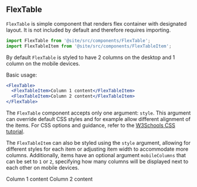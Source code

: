 
## FlexTable

`FlexTable` is simple component that renders flex container with designated
layout. It is not included by default and therefore requires importing.

```jsx
import FlexTable from '@site/src/components/FlexTable';
import FlexTableItem from '@site/src/components/FlexTableItem';
```

By default `FlexTable` is styled to have 2 columns on the desktop and 1 column
on the mobile devices.

Basic usage:

```jsx
<FlexTable>
  <FlexTableItem>Column 1 content</FlexTableItem>
  <FlexTableItem>Column 2 content</FlexTableItem>
</FlexTable>
```

The `FlexTable` component accepts only one argument: `style`. This argument can
override default CSS styles and for example allow different alignment of the
items. For CSS options and guidance, refer to the
[W3Schools CSS tutorial](https://www.w3schools.com/css).

The `FlexTableItem` can also be styled using the `style` argument, allowing for
different styles for each item or adjusting item width to accommodate more
columns. Additionally, items have an optional argument `mobileColumns` that can
be set to `1` or `2`, specifying how many columns will be displayed next to each
other on mobile devices.

<FlexTable>
  <FlexTableItem>Column 1 content</FlexTableItem>
  <FlexTableItem>Column 2 content</FlexTableItem>
</FlexTable>
